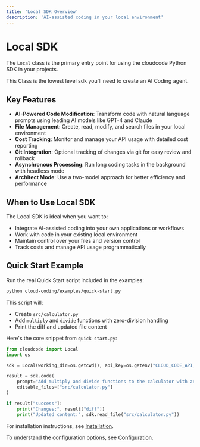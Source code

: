 ```yaml
---
title: 'Local SDK Overview'
description: 'AI-assisted coding in your local environment'
---
```


# Local SDK

The `Local` class is the primary entry point for using the cloudcode Python SDK in your projects.

This Class is the lowest level sdk you'll need to create an AI Coding agent.

## Key Features

- **AI-Powered Code Modification**: Transform code with natural language prompts using leading AI models like GPT-4 and Claude
- **File Management**: Create, read, modify, and search files in your local environment
- **Cost Tracking**: Monitor and manage your API usage with detailed cost reporting
- **Git Integration**: Optional tracking of changes via git for easy review and rollback
- **Asynchronous Processing**: Run long coding tasks in the background with headless mode
- **Architect Mode**: Use a two-model approach for better efficiency and performance

## When to Use Local SDK

The Local SDK is ideal when you want to:

- Integrate AI-assisted coding into your own applications or workflows
- Work with code in your existing local environment
- Maintain control over your files and version control
- Track costs and manage API usage programmatically

## Quick Start Example

Run the real Quick Start script included in the examples:
```bash
python cloud-coding/examples/quick-start.py
```

This script will:
- Create `src/calculator.py`
- Add `multiply` and `divide` functions with zero-division handling
- Print the diff and updated file content

Here's the core snippet from `quick-start.py`:

```python
from cloudcode import Local
import os

sdk = Local(working_dir=os.getcwd(), api_key=os.getenv("CLOUD_CODE_API_KEY"))

result = sdk.code(
    prompt="Add multiply and divide functions to the calculator with zero-division handling.",
    editable_files=["src/calculator.py"]
)

if result["success"]:
    print("Changes:", result["diff"])
    print("Updated content:", sdk.read_file("src/calculator.py"))
```

For installation instructions, see [Installation](/local-sdk/installation).

To understand the configuration options, see [Configuration](/local-sdk/configuration).
